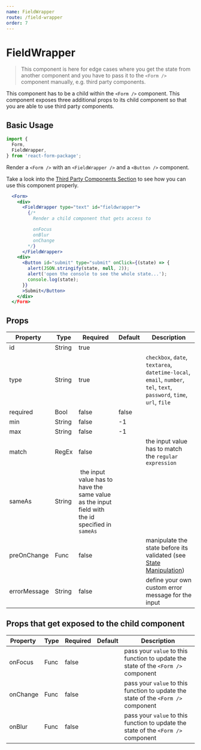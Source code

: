 ```yaml
---
name: FieldWrapper
route: /field-wrapper
order: 7
---
```



# FieldWrapper

> This component is here for edge cases where you get the state from another component and you have to pass it to the `<Form />` component manually, e.g. third party components.

This component has to be a child within the `<Form />` component. This component exposes three additional props to its child component so that you are able to use third party components.

## Basic Usage

```jsx
import {
  Form,
  FieldWrapper,
} from 'react-form-package';
```

Render a `<Form />` with an `<FieldWrapper />` and a `<Button />` component.

Take a look into the [Third Party Components Section](/third-party-components) to see how you can use this component properly.

```jsx
  <Form>
    <div>
      <FieldWrapper type="text" id="fieldwrapper">
        {/*
          Render a child component that gets access to

          onFocus
          onBlur
          onChange
        */}
      </FieldWrapper>
    <div>
      <Button id="submit" type="submit" onClick={(state) => {
        alert(JSON.stringify(state, null, 2));
        alert('open the console to see the whole state...');
        console.log(state);
      }}
      >Submit</Button>
    </div>
  </Form>
```

## Props

Property | Type | Required | Default | Description
---|---|---|---|---
id | String | true | |
type | String | true | | `checkbox`, `date`, `textarea`, `datetime-local`, `email`, `number`, `tel`, `text`, `password`, `time`, `url`, `file`
required | Bool | false | false |
min | String | false | -1 |
max | String | false | -1 |
match | RegEx | false | | the input value has to match the `regular expression`
sameAs | String | the input value has to have the same value as the input field with the id specified in `sameAs`
preOnChange | Func | false | | manipulate the state before its validated (see [State Manipulation](/state-manipulation))
errorMessage | String | false | | define your own custom error message for the input

## Props that get exposed to the child component

Property | Type | Required | Default | Description
---|---|---|---|---
onFocus | Func | false | | pass your `value` to this function to update the state of the `<Form />` component
onChange | Func | false | | pass your `value` to this function to update the state of the `<Form />` component
onBlur | Func | false | | pass your `value` to this function to update the state of the `<Form />` component
